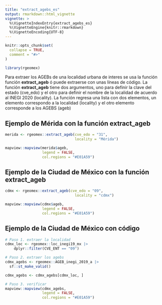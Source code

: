 ```yaml
---
title: "extract_agebs_es"
output: rmarkdown::html_vignette
vignette: >
  %\VignetteIndexEntry{extract_agebs_es}
  %\VignetteEngine{knitr::rmarkdown}
  %\VignetteEncoding{UTF-8}
---
```


```r
knitr::opts_chunk$set(
  collapse = TRUE,
  comment = "#>"
)
```

```r
library(rgeomex)
```

Para extraer los AGEBs de una localidad urbana de interes se usa la función función **extract_ageb** ó puede extraerse con unas líneas  de código. La función **extract_ageb** tiene dos argumentos, uno para definir la clave del estado (cve_edo) y el otro para definir el nombre de la localidad de acuerdo al INEGI 2020 (locality). La función regresa una lista con dos elementos, un elemento correspondo a la localidad (locality) y el otro elemento corresponde a los AGEBS (ageb)


## Ejemplo de Mérida con la función **extract_ageb** 
```r
merida <- rgeomex::extract_ageb(cve_edo = "31",
                                locality = "Mérida")

mapview::mapview(merida$ageb, 
                 legend = FALSE, 
                 col.regions = "#E01A59")
```


## Ejemplo de la Ciudad de México con la función **extract_ageb** 

```r
cdmx <- rgeomex::extract_ageb(cve_edo = "09",
                                locality = "cdmx")

mapview::mapview(cdmx$ageb, 
                 legend = FALSE, 
                 col.regions = "#E01A59")
```


## Ejemplo de la Ciudad de México con **código** 
```r
# Paso 1. extraer la localidad 
cdmx_loc <- rgeomex::loc_inegi19_mx |>
    dplyr::filter(CVE_ENT == "09") 

# Paso 2. extraer los agebs 
cdmx_agebs <- rgeomex::AGEB_inegi_2019_a |>
  sf::st_make_valid()

cdmx_agebs <- cdmx_agebs[cdmx_loc, ]

# Paso 3. verificar 
mapview::mapview(cdmx_agebs,
                 legend = FALSE, 
                 col.regions = "#E01A59")
```





